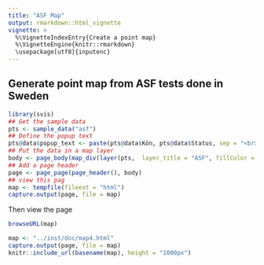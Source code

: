 ```yaml
---
title: "ASF Map"
output: rmarkdown::html_vignette
vignette: >
  %\VignetteIndexEntry{Create a point map}
  %\VignetteEngine{knitr::rmarkdown}
  \usepackage[utf8]{inputenc}
---
```


## Generate point map from ASF tests done in Sweden

```r
library(svis)
## Get the sample data
pts <- sample_data("asf")
## Define the popup text
pts@data$popup_text <- paste(pts@data$Kön, pts@data$Status, sep = "<br>")
## Put the data in a map layer
body <- page_body(map_div(layer(pts,  layer_title = "ASF", fillColor = shQuote("#ff0000"))))
## Add a page header
page <- page_page(page_header(), body)
## view this pag
map <- tempfile(fileext = "html")
capture.output(page, file = map)
```

Then view the page
```r
browseURL(map)
```
```r
map <- "../inst/doc/map4.html"
capture.output(page, file = map)
knitr::include_url(basename(map), height = "1000px")
```
